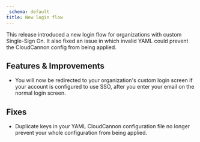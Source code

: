 ```yaml
---
_schema: default
title: New login flow
---
```

This release introduced a new login flow for organizations with custom Single-Sign On. It also fixed an issue in which invalid YAML could prevent the CloudCannon config from being applied.

## Features & Improvements

* You will now be redirected to your organization's custom login screen if your account is configured to use SSO, after you enter your email on the normal login screen.

## Fixes

* Duplicate keys in your YAML CloudCannon configuration file no longer prevent your whole configuration from being applied.